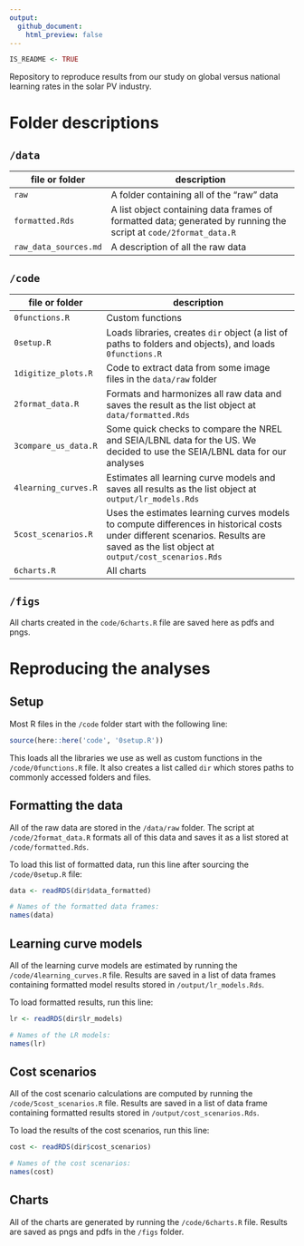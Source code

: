```yaml
---
output:
  github_document:
    html_preview: false
---
```


<!-- README.md is generated from README.Rmd. Please edit that file -->

```r
IS_README <- TRUE
```

Repository to reproduce results from our study on global versus national learning rates in the solar PV industry.

# Folder descriptions

## `/data`

file or folder | description
-----|--------------------------------
`raw` | A folder containing all of the "raw" data
`formatted.Rds` | A list object containing data frames of formatted data; generated by running the script at `code/2format_data.R`
`raw_data_sources.md` | A description of all the raw data

## `/code`

file or folder | description
-----|--------------------------------
`0functions.R` | Custom functions
`0setup.R` | Loads libraries, creates `dir` object (a list of paths to folders and objects), and loads `0functions.R`
`1digitize_plots.R` | Code to extract data from some image files in the `data/raw` folder
`2format_data.R` | Formats and harmonizes all raw data and saves the result as the list object at `data/formatted.Rds`
`3compare_us_data.R` | Some quick checks to compare the NREL and SEIA/LBNL data for the US. We decided to use the SEIA/LBNL data for our analyses
`4learning_curves.R` | Estimates all learning curve models and saves all results as the list object at `output/lr_models.Rds`
`5cost_scenarios.R` | Uses the estimates learning curves models to compute differences in historical costs under different scenarios. Results are saved as the list object at `output/cost_scenarios.Rds`
`6charts.R` | All charts

## `/figs`

All charts created in the `code/6charts.R` file are saved here as pdfs and pngs.

# Reproducing the analyses

## Setup

Most R files in the `/code` folder start with the following line:

```r
source(here::here('code', '0setup.R'))
```

This loads all the libraries we use as well as custom functions in the `/code/0functions.R` file. It also creates a list called `dir` which stores paths to commonly accessed folders and files.
 
## Formatting the data

All of the raw data are stored in the `/data/raw` folder. The script at `/code/2format_data.R` formats all of this data and saves it as a list stored at `/code/formatted.Rds`.

To load this list of formatted data, run this line after sourcing the `/code/0setup.R` file:

```r
data <- readRDS(dir$data_formatted)

# Names of the formatted data frames:
names(data)
```

## Learning curve models

All of the learning curve models are estimated by running the `/code/4learning_curves.R` file. Results are saved in a list of data frames containing formatted model results stored in `/output/lr_models.Rds`.

To load formatted results, run this line:

```r
lr <- readRDS(dir$lr_models)

# Names of the LR models:
names(lr)
```

## Cost scenarios

All of the cost scenario calculations are computed by running the `/code/5cost_scenarios.R` file. Results are saved in a list of data frame containing formatted results stored in `/output/cost_scenarios.Rds`.

To load the results of the cost scenarios, run this line:

```r
cost <- readRDS(dir$cost_scenarios)

# Names of the cost scenarios:
names(cost)
```

## Charts

All of the charts are generated by running the `/code/6charts.R` file. Results are saved as pngs and pdfs in the `/figs` folder.
